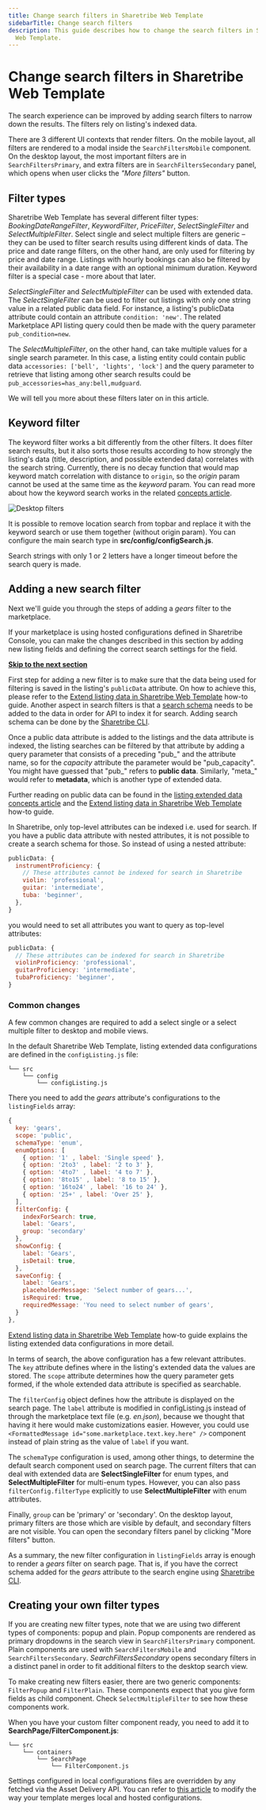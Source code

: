 ```yaml
---
title: Change search filters in Sharetribe Web Template
sidebarTitle: Change search filters
description: This guide describes how to change the search filters in Sharetribe
  Web Template.
---
```



# Change search filters in Sharetribe Web Template

The search experience can be improved by adding search filters to narrow
down the results. The filters rely on listing's indexed data.

There are 3 different UI contexts that render filters. On the mobile
layout, all filters are rendered to a modal inside the
`SearchFiltersMobile` component. On the desktop layout, the most
important filters are in `SearchFiltersPrimary`, and extra filters are
in `SearchFiltersSecondary` panel, which opens when user clicks the
_"More filters"_ button.

## Filter types

Sharetribe Web Template has several different filter types:
_BookingDateRangeFilter_, _KeywordFilter_, _PriceFilter_,
_SelectSingleFilter_ and _SelectMultipleFilter_. Select single and
select multiple filters are generic – they can be used to filter search
results using different kinds of data. The price and date range filters,
on the other hand, are only used for filtering by price and date range.
Listings with hourly bookings can also be filtered by their availability
in a date range with an optional minimum duration. Keyword filter is a
special case - more about that later.

_SelectSingleFilter_ and _SelectMultipleFilter_ can be used with
extended data. The _SelectSingleFilter_ can be used to filter out
listings with only one string value in a related public data field. For
instance, a listing's publicData attribute could contain an attribute
`condition: 'new'`. The related Marketplace API listing query could then
be made with the query parameter `pub_condition=new`.

The _SelectMultipleFilter_, on the other hand, can take multiple values
for a single search parameter. In this case, a listing entity could
contain public data `accessories: ['bell', 'lights', 'lock']` and the
query parameter to retrieve that listing among other search results
could be `pub_accessories=has_any:bell,mudguard`.

We will tell you more about these filters later on in this article.

## Keyword filter

The keyword filter works a bit differently from the other filters. It
does filter search results, but it also sorts those results according to
how strongly the listing's data (title, description, and possible
extended data) correlates with the search string. Currently, there is no
decay function that would map keyword match correlation with distance to
`origin`, so the _origin_ param cannot be used at the same time as the
_keyword_ param. You can read more about how the keyword search works in
the related [concepts article](/concepts/how-the-listing-search-works/).

![Desktop filters](./keyword-search.png)

It is possible to remove location search from topbar and replace it with
the keyword search or use them together (without origin param). You can
configure the main search type in **src/config/configSearch.js**.

<Callout>

Search strings with only 1 or 2 letters have a longer timeout before the
search query is made.

</Callout>

## Adding a new search filter

Next we'll guide you through the steps of adding a _gears_ filter to the
marketplace.

<Callout>

If your marketplace is using hosted configurations defined in Sharetribe
Console, you can make the changes described in this section by adding
new listing fields and defining the correct search settings for the
field.

**[Skip to the next section](#creating-your-own-filter-types)**

</Callout>

First step for adding a new filter is to make sure that the data being
used for filtering is saved in the listing's `publicData` attribute. On
how to achieve this, please refer to the
[Extend listing data in Sharetribe Web Template](/how-to/extend-listing-data-in-template/)
how-to guide. Another aspect in search filters is that a
[search schema](/references/extended-data/#search-schema) needs to be
added to the data in order for API to index it for search. Adding search
schema can be done by the
[Sharetribe CLI](/introduction/getting-started-with-sharetribe-cli/).

Once a public data attribute is added to the listings and the data
attribute is indexed, the listing searches can be filtered by that
attribute by adding a query parameter that consists of a preceding
"pub\_" and the attribute name, so for the _capacity_ attribute the
parameter would be "pub_capacity". You might have guessed that "pub\_"
refers to **public data**. Similarly, "meta\_" would refer to
**metadata**, which is another type of extended data.

Further reading on public data can be found in the
[listing extended data concepts article](/concepts/listing-extended-data/)
and the
[Extend listing data in Sharetribe Web Template](/how-to/extend-listing-data-in-template/)
how-to guide.

In Sharetribe, only top-level attributes can be indexed i.e. used for
search. If you have a public data attribute with nested attributes, it
is not possible to create a search schema for those. So instead of using
a nested attribute:

```jsx
publicData: {
  instrumentProficiency: {
    // These attributes cannot be indexed for search in Sharetribe
    violin: 'professional',
    guitar: 'intermediate',
    tuba: 'beginner',
  },
}
```

you would need to set all attributes you want to query as top-level
attributes:

```js
publicData: {
  // These attributes can be indexed for search in Sharetribe
  violinProficiency: 'professional',
  guitarProficiency: 'intermediate',
  tubaProficiency: 'beginner',
}
```

### Common changes

A few common changes are required to add a select single or a select
multiple filter to desktop and mobile views.

In the default Sharetribe Web Template, listing extended data
configurations are defined in the `configListing.js` file:

```shell
└── src
    └── config
        └── configListing.js
```

There you need to add the _gears_ attribute's configurations to the
`listingFields` array:

```js
{
  key: 'gears',
  scope: 'public',
  schemaType: 'enum',
  enumOptions: [
    { option: '1' , label: 'Single speed' },
    { option: '2to3' , label: '2 to 3' },
    { option: '4to7' , label: '4 to 7' },
    { option: '8to15' , label: '8 to 15' },
    { option: '16to24' , label: '16 to 24' },
    { option: '25+' , label: 'Over 25' },
  ],
  filterConfig: {
    indexForSearch: true,
    label: 'Gears',
    group: 'secondary'
  },
  showConfig: {
    label: 'Gears',
    isDetail: true,
  },
  saveConfig: {
    label: 'Gears',
    placeholderMessage: 'Select number of gears...',
    isRequired: true,
    requiredMessage: 'You need to select number of gears',
  }
},
```

<Callout>

[Extend listing data in Sharetribe Web Template](/how-to/extend-listing-data-in-template/)
how-to guide explains the listing extended data configurations in more
detail.

</Callout>

In terms of search, the above configuration has a few relevant
attributes. The `key` attribute defines where in the listing's extended
data the values are stored. The `scope` attribute determines how the
query parameter gets formed, if the whole extended data attribute is
specified as searchable.

The `filterConfig` object defines how the attribute is displayed on the
search page. The `label` attribute is modified in configListing.js
instead of through the marketplace text file (e.g. _en.json_), because
we thought that having it here would make customizations easier.
However, you could use
`<FormattedMessage id="some.marketplace.text.key.here" />` component
instead of plain string as the value of `label` if you want.

The `schemaType` configuration is used, among other things, to determine
the default search component used on search page. The current filters
that can deal with extended data are **SelectSingleFilter** for enum
types, and **SelectMultipleFilter** for multi-enum types. However, you
can also pass `filterConfig.filterType` explicitly to use
**SelectMultipleFilter** with enum attributes.

Finally, `group` can be 'primary' or 'secondary'. On the desktop layout,
primary filters are those which are visible by default, and secondary
filters are not visible. You can open the secondary filters panel by
clicking "More filters" button.

As a summary, the new filter configuration in `listingFields` array is
enough to render a _gears_ filter on search page. That is, if you have
the correct schema added for the _gears_ attribute to the search engine
using
[Sharetribe CLI](/introduction/getting-started-with-sharetribe-cli/).

## Creating your own filter types

If you are creating new filter types, note that we are using two
different types of components: popup and plain. Popup components are
rendered as primary dropdowns in the search view in
`SearchFiltersPrimary` component. Plain components are used with
`SearchFiltersMobile` and `SearchFiltersSecondary`.
_SearchFiltersSecondary_ opens secondary filters in a distinct panel in
order to fit additional filters to the desktop search view.

To make creating new filters easier, there are two generic components:
`FilterPopup` and `FilterPlain`. These components expect that you give
form fields as child component. Check `SelectMultipleFilter` to see how
these components work.

When you have your custom filter component ready, you need to add it to
**SearchPage/FilterComponent.js**:

```shell
└── src
    └── containers
        └── SearchPage
            └── FilterComponent.js
```

<Callout>

Settings configured in local configurations files are overridden by any
fetched via the Asset Delivery API. You can refer to
[this article](/template/hosted-and-local-configurations/) to modify the
way your template merges local and hosted configurations.

</Callout>
